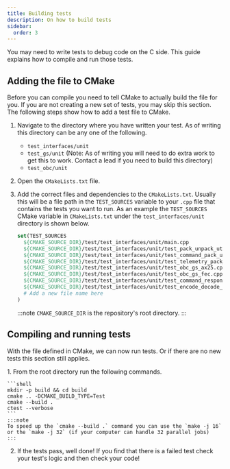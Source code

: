 ```yaml
---
title: Building tests
description: On how to build tests
sidebar:
  order: 3
---
```


You may need to write tests to debug code on the C side. This guide explains how to compile and run those tests.

## Adding the file to CMake
Before you can compile you need to tell CMake to actually build the file for you. If you are not creating a new set of tests, you may skip this section. The following steps show how to add a test file to CMake.
<Steps>
1. Navigate to the directory where you have written your test. As of writing this directory can be any one of the following.
    * `test_interfaces/unit`
    * `test_gs/unit` (Note: As of writing you will need to do extra work to get this to work. Contact a lead if you need to build this directory)
    * `test_obc/unit`
2. Open the `CMakeLists.txt` file.
3. Add the correct files and dependencies to the `CMakeLists.txt`. Usually this will be a file path in the `TEST_SOURCES` variable to your `.cpp` file that contains the tests you want to run. As an example the `TEST_SOURCES` CMake variable in `CMakeLists.txt` under the `test_interfaces/unit` directory is shown below.

    ```cmake
    set(TEST_SOURCES
      ${CMAKE_SOURCE_DIR}/test/test_interfaces/unit/main.cpp
      ${CMAKE_SOURCE_DIR}/test/test_interfaces/unit/test_pack_unpack_utils.cpp
      ${CMAKE_SOURCE_DIR}/test/test_interfaces/unit/test_command_pack_unpack.cpp
      ${CMAKE_SOURCE_DIR}/test/test_interfaces/unit/test_telemetry_pack_unpack.cpp
      ${CMAKE_SOURCE_DIR}/test/test_interfaces/unit/test_obc_gs_ax25.cpp
      ${CMAKE_SOURCE_DIR}/test/test_interfaces/unit/test_obc_gs_fec.cpp
      ${CMAKE_SOURCE_DIR}/test/test_interfaces/unit/test_command_response_pack_unpack.cpp
      ${CMAKE_SOURCE_DIR}/test/test_interfaces/unit/test_encode_decode_pipeline.cpp
      # Add a new file name here
    )
    ```

    :::note
    `CMAKE_SOURCE_DIR` is the repository's root directory.
    :::
</Steps>

## Compiling and running tests
With the file defined in CMake, we can now run tests. Or if there are no new tests this section still applies.

<Steps>
1. From the root directory run the following commands.

    ```shell
    mkdir -p build && cd build
    cmake .. -DCMAKE_BUILD_TYPE=Test
    cmake --build .
    ctest --verbose
    ```
    :::note
    To speed up the `cmake --build .` command you can use the `make -j 16` or the `make -j 32` (if your computer can handle 32 parallel jobs)
    :::
2. If the tests pass, well done! If you find that there is a failed test check your test's logic and then check your code!
</Steps>

